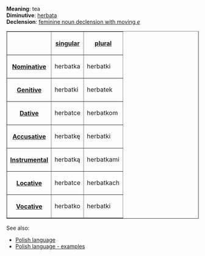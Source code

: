 '''Meaning''': tea<br>
'''Diminutive''': [[Polish word - herbata|herbata]]<br>
'''Declension''': [[Polish language - feminine noun declension with moving e|feminine noun declension with moving ''e'']]

<table border=1>
<tr><th><th>[[Polish language - singular number|singular]]<th>[[Polish language - plural number|plural]]</tr>
<tr><th>[[Polish language - nominative|Nominative]]<td>herbatka<td>herbatki</tr>
<tr><th>[[Polish language - genitive|Genitive]]<td>herbatki<td>herbatek</tr>
<tr><th>[[Polish language - dative|Dative]]<td>herbatce<td>herbatkom</tr>
<tr><th>[[Polish language - accusative|Accusative]]<td>herbatkę<td>herbatki</tr>
<tr><th>[[Polish language - instrumental|Instrumental]]<td>herbatką<td>herbatkami</tr>
<tr><th>[[Polish language - locative|Locative]]<td>herbatce<td>herbatkach</tr>
<tr><th>[[Polish language - vocative|Vocative]]<td>herbatko<td>herbatki</tr>
</table>

See also:
* [[Polish language]]
* [[Polish language - examples]]